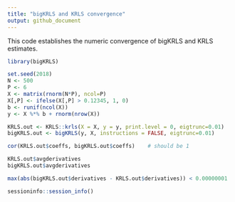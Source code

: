 ```yaml
---
title: "bigKRLS and KRLS convergence"
output: github_document
---
```


This code establishes the numeric convergence of bigKRLS and KRLS estimates.

```r
library(bigKRLS)

set.seed(2018)
N <- 500  
P <- 6
X <- matrix(rnorm(N*P), ncol=P)
X[,P] <- ifelse(X[,P] > 0.12345, 1, 0)
b <- runif(ncol(X))
y <- X %*% b + rnorm(nrow(X))

KRLS.out <- KRLS::krls(X = X, y = y, print.level = 0, eigtrunc=0.01)
bigKRLS.out <- bigKRLS(y, X, instructions = FALSE, eigtrunc=0.01)

cor(KRLS.out$coeffs, bigKRLS.out$coeffs)    # should be 1

KRLS.out$avgderivatives
bigKRLS.out$avgderivatives

max(abs(bigKRLS.out$derivatives - KRLS.out$derivatives)) < 0.00000001

sessioninfo::session_info()
```

